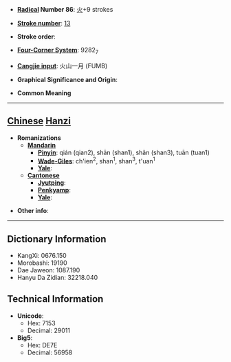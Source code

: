 * '''[[Wiktionary:Chinese radical index| Radical]] Number 86''': [[Wiktionary:Chinese radical index 火|火]]+9 strokes

* '''[[Wiktionary:Chinese total strokes index|Stroke number]]''': [[Wiktionary:Chinese total strokes index 13|13]]

* '''Stroke order''': 

* '''[[Wiktionary:Chinese four corner index|Four-Corner System]]''': 9282<sub>7</sub>

* '''[[Wiktionary:Chinese Cangjie index|Cangjie input]]''': 火山一月 (FUMB)

* '''Graphical Significance and Origin''': 

* '''Common Meaning'''

----

== [[Chinese]] [[Hanzi]] ==

* '''Romanizations'''
** '''[[Mandarin]]'''
*** '''[[Pinyin]]''': qián (qian2), shān (shan1), shǎn (shan3), tuān (tuan1)
*** '''[[Wade-Giles]]''': ch'ien<sup>2</sup>, shan<sup>1</sup>, shan<sup>3</sup>, t'uan<sup>1</sup>
*** '''[[Yale]]''': 
** '''[[Cantonese]]'''
*** '''[[Jyutping]]''':
*** '''[[Penkyamp]]''': 
*** '''[[Yale]]''': 

* '''Other info''': 

----

== Dictionary Information ==

* KangXi: 0676.150
* Morobashi: 19190
* Dae Jaweon: 1087.190
* Hanyu Da Zidian: 32218.040

== Technical Information ==

* '''Unicode''':
** Hex: 7153
** Decimal: 29011
* '''Big5''':
** Hex: DE7E
** Decimal: 56958